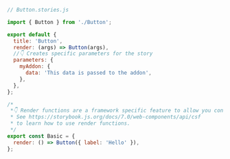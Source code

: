 ```js
// Button.stories.js

import { Button } from './Button';

export default {
  title: 'Button',
  render: (args) => Button(args),
  //👇 Creates specific parameters for the story
  parameters: {
    myAddon: {
      data: 'This data is passed to the addon',
    },
  },
};

/*
 *👇 Render functions are a framework specific feature to allow you control on how the component renders.
 * See https://storybook.js.org/docs/7.0/web-components/api/csf
 * to learn how to use render functions.
 */
export const Basic = {
  render: () => Button({ label: 'Hello' }),
};
```
